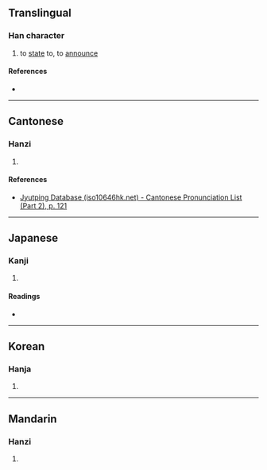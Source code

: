 {{character info}}
==Translingual==

===Han character===
{{Han char|rn=70|rad=方|as=07|sn=11|four=|canj=IBYHS|ids=⿱甫方}}

# to [[state]] to, to [[announce]]

====References====
* {{Han ref|kx=0483.150|dkj=13654|dj=0845.100|hdz=32180.010|uh=65C9|ud=26057}}

----

==Cantonese==

===Hanzi===
{{yue-hanzi|jyut=[[fu1]]|y=fu1}}

# {{rfdef|yue|sort=方07}}

====References====
* [http://www.iso10646hk.net/jp/document/download.jsp Jyutping Database (iso10646hk.net) - Cantonese Pronunciation List (Part 2), p. 121]

----

==Japanese==

===Kanji===
{{ja-kanji|grade=|rs=方07}}

# {{rfdef|ja|sort=方07}}

====Readings====
* {{ja-readings|on=[[ふ]] (fu)|kun=[[ふ]] (fu)}}

----

==Korean==

===Hanja===
{{ko-hanja|hangeul=가|eumhun=|rv=ga|mr=ka|y=ka}}

# {{rfdef|ko|sort=方07}}

----

==Mandarin==

===Hanzi===
{{cmn-hanzi|pin=[[fū]] ([[fu1]])|wg=fu<sup>1</sup>}}

# {{rfdef|cmn|sort=方07}}